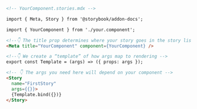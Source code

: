 ```md
<!-- YourComponent.stories.mdx -->

import { Meta, Story } from '@storybook/addon-docs';

import { YourComponent } from './your.component';

<!--👇 The title prop determines where your story goes in the story list -->
<Meta title="YourComponent" component={YourComponent} />

<!--👇 We create a “template” of how args map to rendering --> 
export const Template = (args) => ({ props: args });

<!-- 👇 The args you need here will depend on your component -->
<Story
  name="FirstStory"
  args={{}}>
  {Template.bind({})}
</Story>
```